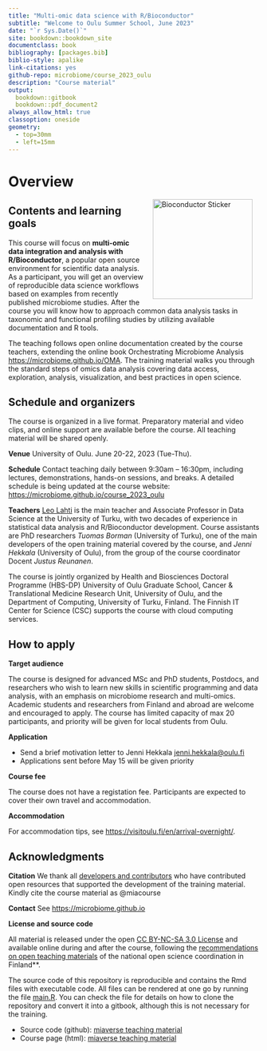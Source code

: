 ```yaml
--- 
title: "Multi-omic data science with R/Bioconductor"
subtitle: "Welcome to Oulu Summer School, June 2023"
date: "`r Sys.Date()`"
site: bookdown::bookdown_site
documentclass: book
bibliography: [packages.bib]
biblio-style: apalike
link-citations: yes
github-repo: microbiome/course_2023_oulu
description: "Course material"
output:
  bookdown::gitbook
  bookdown::pdf_document2
always_allow_html: true  
classoption: oneside
geometry:
  - top=30mm
  - left=15mm
---
```




# Overview

<a href="https://bioconductor.org"><img src="`r rebook::BiocSticker('animated')`" width="200" alt="Bioconductor Sticker" align="right" style="margin: 0 1em 0 1em" /></a>


## Contents and learning goals

This course will focus on **multi-omic data integration and analysis with R/Bioconductor**, a popular open source environment for scientific data analysis. As a participant, you will get an overview of reproducible data science workflows based on examples from recently published microbiome studies. After the course you will know how to approach common data analysis tasks in taxonomic and functional profiling studies by utilizing available documentation and R tools.

The teaching follows open online documentation created by the course teachers, extending the online book Orchestrating Microbiome Analysis [https://microbiome.github.io/OMA](https://microbiome.github.io/OMA). The training material walks you through the standard steps of omics data analysis covering data access, exploration, analysis, visualization, and best practices in open science.

## Schedule and organizers

The course is organized in a live format. Preparatory material and video clips, and online support are available before the course. All teaching material will be shared openly.

**Venue** University of Oulu. June 20-22, 2023 (Tue-Thu).

**Schedule** Contact teaching daily between 9:30am -- 16:30pm, including lectures, demonstrations, hands-on sessions, and breaks. A detailed schedule is being updated at the course website: [https://microbiome.github.io/course_2023_oulu](https://microbiome.github.io/course_2023_oulu)

**Teachers** [Leo Lahti](https://datascience.utu.fi) is the main teacher and Associate Professor in Data Science at the University of Turku, with two decades of experience in statistical data analysis and R/Bioconductor development. Course assistants are PhD researchers *Tuomas Borman* (University of Turku), one of the main developers of the open training material covered by the course, and *Jenni Hekkala* (University of Oulu), from the group of the course coordinator Docent *Justus Reunanen*.

The course is jointly organized by Health and Biosciences Doctoral Programme (HBS-DP) University of Oulu Graduate School, Cancer & Translational Medicine Research Unit, University of Oulu, and the Department of Computing, University of Turku, Finland. The Finnish IT Center for Science (CSC) supports the course with cloud computing services.

## How to apply

**Target audience**

The course is designed for advanced MSc and PhD students, Postdocs, and researchers who wish to learn new skills in scientific programming and data analysis, with an emphasis on microbiome research and multi-omics. Academic students and researchers from Finland and abroad are welcome and encouraged to apply. The course has limited capacity of max 20 participants, and priority will be given for local students from Oulu.

**Application**

-   Send a brief motivation letter to Jenni Hekkala [jenni.hekkala\@oulu.fi](mailto:jenni.hekkala@oulu.fi){.email}
-   Applications sent before May 15 will be given priority

**Course fee**

The course does not have a registation fee. Participants are expected to cover their own travel and accommodation.

**Accommodation**

For accommodation tips, see <https://visitoulu.fi/en/arrival-overnight/>.


## Acknowledgments

**Citation** We thank all [developers and contributors](https://microbiome.github.io) who have contributed open resources that supported the development of the training material. Kindly cite the course material as @miacourse 

**Contact** See [https://microbiome.github.io](https://microbiome.github.io)


**License and source code**

All material is released under the open [CC BY-NC-SA 3.0 License](LICENSE) and available online during and after the course, following the [recommendations on open teaching materials](https://avointiede.fi/fi/linjaukset-ja-aineistot/kotimaiset-linjaukset/oppimisen-ja-oppimateriaalien-avoimuuden-linjaus) of the national open science coordination in Finland**.

The source code of this repository is reproducible and contains
the Rmd files with executable code. All files can be rendered at one
go by running the file [main.R](main.R). You can check the file for
details on how to clone the repository and convert it into a gitbook,
although this is not necessary for the training.

- Source code (github): [miaverse teaching material](https://github.com/microbiome/course_2023_oulu)
- Course page (html): [miaverse teaching material](https://microbiome.github.io/course_2023_oulu/)

